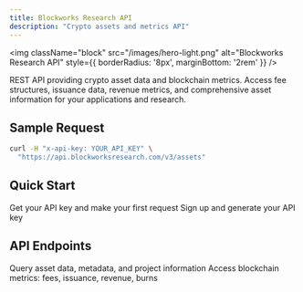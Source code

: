 ```yaml
---
title: Blockworks Research API
description: "Crypto assets and metrics API"
---
```


<img
  className="block"
  src="/images/hero-light.png"
  alt="Blockworks Research API"
  style={{ borderRadius: '8px', marginBottom: '2rem' }}
/>

REST API providing crypto asset data and blockchain metrics. Access fee structures, issuance data, revenue metrics, and comprehensive asset information for your applications and research.


## Sample Request

```bash
curl -H "x-api-key: YOUR_API_KEY" \
  "https://api.blockworksresearch.com/v3/assets"
```



## Quick Start

<CardGroup cols={2}>
  <Card
    title="Getting Started"
    icon="rocket"
    href="/getting-started"
  >
    Get your API key and make your first request
  </Card>
  <Card
    title="Get API Key"
    icon="key"
    href="https://www.blockworksresearch.com/#pricing"
  >
    Sign up and generate your API key
  </Card>
</CardGroup>

## API Endpoints

<CardGroup cols={2}>
  <Card
    title="Assets"
    icon="coins"
    href="/api-reference/assets/list"
  >
    Query asset data, metadata, and project information
  </Card>
  <Card
    title="Metrics"
    icon="chart-line"
    href="/api-reference/metrics/list"
  >
    Access blockchain metrics: fees, issuance, revenue, burns
  </Card>
</CardGroup>
